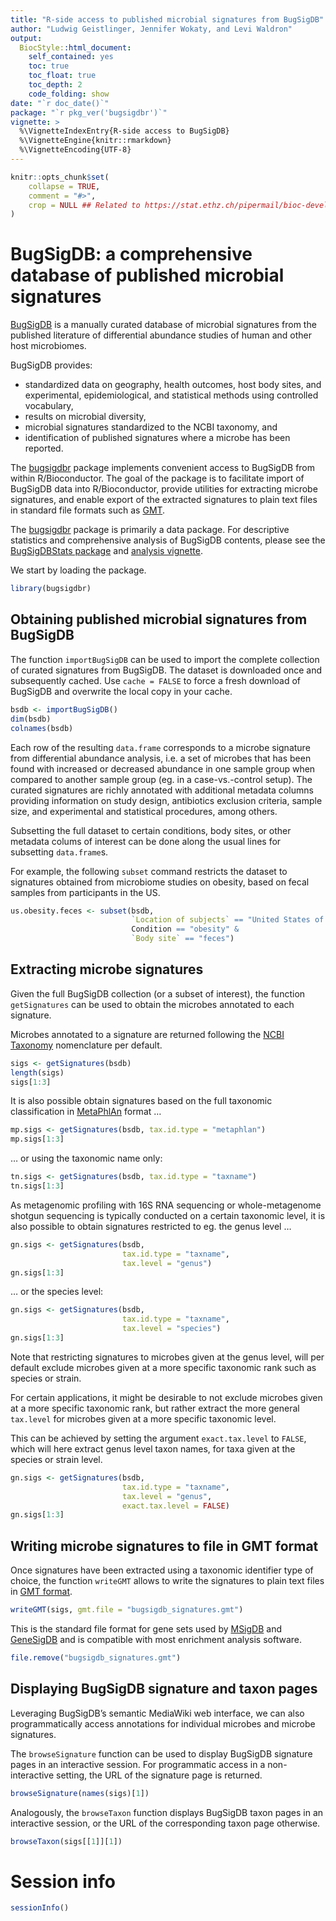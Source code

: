 ```yaml
---
title: "R-side access to published microbial signatures from BugSigDB"
author: "Ludwig Geistlinger, Jennifer Wokaty, and Levi Waldron"
output:
  BiocStyle::html_document:
    self_contained: yes
    toc: true
    toc_float: true
    toc_depth: 2
    code_folding: show
date: "`r doc_date()`"
package: "`r pkg_ver('bugsigdbr')`"
vignette: >
  %\VignetteIndexEntry{R-side access to BugSigDB}
  %\VignetteEngine{knitr::rmarkdown}
  %\VignetteEncoding{UTF-8}  
---
```


```r
knitr::opts_chunk$set(
    collapse = TRUE,
    comment = "#>",
    crop = NULL ## Related to https://stat.ethz.ch/pipermail/bioc-devel/2020-April/016656.html
)
```

# BugSigDB: a comprehensive database of published microbial signatures 

[BugSigDB](https://bugsigdb.org) is a manually curated database of microbial 
signatures from the published literature of differential abundance studies of 
human and other host microbiomes.

BugSigDB provides:

* standardized data on geography, health outcomes, host body sites, and 
  experimental, epidemiological, and statistical methods using controlled vocabulary,
* results on microbial diversity,
* microbial signatures standardized to the NCBI taxonomy, and
* identification of published signatures where a microbe has been reported.

The [bugsigdbr](https://github.com/waldronlab/bugsigdbr) package implements 
convenient access to BugSigDB from within R/Bioconductor. 
The goal of the package is to facilitate import of BugSigDB data into R/Bioconductor,
provide utilities for extracting microbe signatures, and enable export of the 
extracted signatures to plain text files in standard file formats such as 
[GMT](https://software.broadinstitute.org/cancer/software/gsea/wiki/index.php/Data_formats#GMT:_Gene_Matrix_Transposed_file_format_.28.2A.gmt.29).

The [bugsigdbr](https://github.com/waldronlab/bugsigdbr) package is primarily a
data package. For descriptive statistics and comprehensive analysis of BugSigDB
contents, please see the 
[BugSigDBStats package](https://github.com/waldronlab/BugSigDBStats)
and 
[analysis vignette](http://waldronlab.io/BugSigDBStats/articles/BugSigDBStats.html).
 
We start by loading the package.

```r
library(bugsigdbr)
```

## Obtaining published microbial signatures from BugSigDB

The function `importBugSigDB` can be used to import the complete collection of
curated signatures from BugSigDB.
The dataset is downloaded once and subsequently cached. 
Use `cache = FALSE` to force a fresh download of BugSigDB and overwrite
the local copy in your cache.  

```r
bsdb <- importBugSigDB()
dim(bsdb)
colnames(bsdb)
```

Each row of the resulting `data.frame` corresponds to a microbe signature from 
differential abundance analysis, i.e. a set of microbes that has been found with 
increased or decreased abundance in one sample group when compared to another
sample group (eg. in a case-vs.-control setup).
The curated signatures are richly annotated with additional metadata columns
providing information on study design, antibiotics exclusion criteria,
sample size, and experimental and statistical procedures, among others.

Subsetting the full dataset to certain conditions, body sites, or other metadata 
colums of interest can be done along the usual lines for subsetting `data.frame`s.

For example, the following `subset` command restricts the dataset to signatures
obtained from microbiome studies on obesity, based on fecal samples from participants in the US.

```r
us.obesity.feces <- subset(bsdb, 
                           `Location of subjects` == "United States of America" & 
                           Condition == "obesity" &
                           `Body site` == "feces")
```

## Extracting microbe signatures

Given the full BugSigDB collection (or a subset of interest), the function 
`getSignatures` can be used to obtain the microbes annotated to each signature.

Microbes annotated to a signature are returned following the [NCBI Taxonomy](https://www.ncbi.nlm.nih.gov/taxonomy)
nomenclature per default. 

```r
sigs <- getSignatures(bsdb)
length(sigs)
sigs[1:3]
```

It is also possible obtain signatures based on the full taxonomic classification 
in [MetaPhlAn](https://github.com/biobakery/MetaPhlAn) format ...

```r
mp.sigs <- getSignatures(bsdb, tax.id.type = "metaphlan")
mp.sigs[1:3]
```

... or using the taxonomic name only:

```r
tn.sigs <- getSignatures(bsdb, tax.id.type = "taxname")
tn.sigs[1:3]
```

As metagenomic profiling with 16S RNA sequencing or whole-metagenome shotgun
sequencing is typically conducted on a certain taxonomic level, it is also 
possible to obtain signatures restricted to eg. the genus level ...  

```r
gn.sigs <- getSignatures(bsdb, 
                         tax.id.type = "taxname",
                         tax.level = "genus")
gn.sigs[1:3]
```

... or the species level:

```r
gn.sigs <- getSignatures(bsdb, 
                         tax.id.type = "taxname",
                         tax.level = "species")
gn.sigs[1:3]
```

Note that restricting signatures to microbes given at the genus level, will per
default exclude microbes given at a more specific taxonomic rank such as species or strain.

For certain applications, it might be desirable to not exclude microbes given at a 
more specific taxonomic rank, but rather extract the more general `tax.level` 
for microbes given at a more specific taxonomic level.

This can be achieved by setting the argument `exact.tax.level` to `FALSE`, which
will here extract genus level taxon names, for taxa given at the species or strain
level.

```r
gn.sigs <- getSignatures(bsdb, 
                         tax.id.type = "taxname",
                         tax.level = "genus",
                         exact.tax.level = FALSE)
gn.sigs[1:3]
```

## Writing microbe signatures to file in GMT format

Once signatures have been extracted using a taxonomic identifier type of choice,
the function `writeGMT` allows to write the signatures to plain text files in
[GMT format](https://software.broadinstitute.org/cancer/software/gsea/wiki/index.php/Data_formats#GMT:_Gene_Matrix_Transposed_file_format_.28.2A.gmt.29).


```r
writeGMT(sigs, gmt.file = "bugsigdb_signatures.gmt")
```

This is the standard file format for gene sets used by 
[MSigDB](https://www.gsea-msigdb.org/gsea/msigdb/) and 
[GeneSigDB](https://pubmed.ncbi.nlm.nih.gov/22110038) 
and is compatible with most enrichment analysis software.

```r
file.remove("bugsigdb_signatures.gmt")
```

## Displaying BugSigDB signature and taxon pages

Leveraging BugSigDB's semantic MediaWiki web interface, we can also programmatically 
access annotations for individual microbes and microbe signatures. 

The `browseSignature` function can be used to display BugSigDB signature pages in 
an interactive session. For programmatic access in a non-interactive setting, 
the URL of the signature page is returned. 

```r
browseSignature(names(sigs)[1])
```

Analogously, the `browseTaxon` function displays BugSigDB taxon pages in an interactive
session, or the URL of the corresponding taxon page otherwise. 

```r
browseTaxon(sigs[[1]][1])
```

# Session info

```r
sessionInfo()
```
